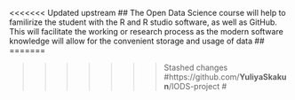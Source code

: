 
<<<<<<< Updated upstream
## The Open Data Science course will help to familirize the student with the R and R studio software, as well as GitHub. This will facilitate the working or research process as the modern software knowledge will allow for the convenient storage and usage of data ## 
=======

>>>>>>> Stashed changes
#https://github.com/**YuliyaSkakun**/IODS-project #
